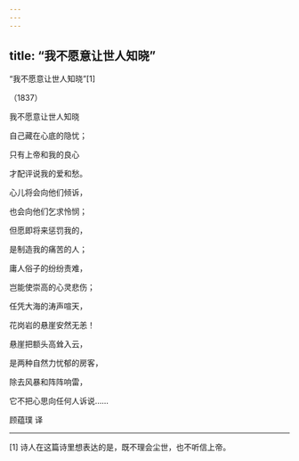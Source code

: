 ```yaml
---
---
---
```

title: “我不愿意让世人知晓”
---



“我不愿意让世人知晓”[1]


（1837）

我不愿意让世人知晓

自己藏在心底的隐忧；

只有上帝和我的良心

才配评说我的爱和愁。





心儿将会向他们倾诉，

也会向他们乞求怜悯；

但愿即将来惩罚我的，

是制造我的痛苦的人；





庸人俗子的纷纷责难，

岂能使崇高的心灵悲伤；

任凭大海的涛声喧天，

花岗岩的悬崖安然无恙！





悬崖把额头高耸入云，

是两种自然力忧郁的房客，

除去风暴和阵阵响雷，

它不把心思向任何人诉说……

顾蕴璞 译



* * *



[1] 诗人在这篇诗里想表达的是，既不理会尘世，也不听信上帝。